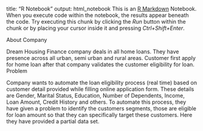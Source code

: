 title: "R Notebook"
output: html_notebook
This is an [R Markdown](http://rmarkdown.rstudio.com) Notebook. When you execute code within the notebook, the results appear beneath the code. 
Try executing this chunk by clicking the *Run* button within the chunk or by placing your cursor inside it and pressing *Ctrl+Shift+Enter*. 


About Company

Dream Housing Finance company deals in all home loans. They have presence across all urban, semi urban and rural areas. Customer first apply for home loan after that company validates the customer eligibility for loan.
Problem

Company wants to automate the loan eligibility process (real time) based on customer detail provided while filling online application form. These details are Gender, Marital Status, Education, Number of Dependents, Income, Loan Amount, Credit History and others. To automate this process, they have given a problem to identify the customers segments, those are eligible for loan amount so that they can specifically target these customers. Here they have provided a partial data set.

